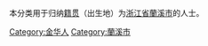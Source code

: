 {{Catnav|頁面分類|各種主題的頁面分類|依中国各省来作的分类|各地中国人|浙江人|金华人}}
{{Catnav|頁面分類|人物|各國人物|中国人|各地中国人|浙江人|金华人}}

本分类用于归纳[[籍贯|籍贯]]（出生地）为[[浙江省|浙江省]][[蘭溪市|蘭溪市]]的人士。

[[Category:金华人|Category:金华人]]
[[Category:蘭溪市|Category:蘭溪市]]